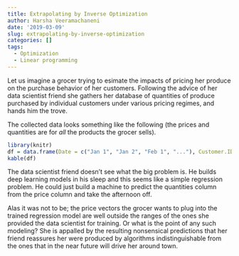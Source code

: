```yaml
---
title: Extrapolating by Inverse Optimization
author: Harsha Veeramachaneni
date: '2019-03-09'
slug: extrapolating-by-inverse-optimization
categories: []
tags:
  - Optimization
  - Linear programming
---
```

Let us imagine a grocer trying to esimate the impacts of pricing her produce on the purchase behavior of her customers. Following the advice of her data scientist friend she gathers her database of quantities of produce purchased by individual customers under various pricing regimes, and hands him the trove. 

The collected data looks something like the following (the prices and quantities are for _all_ the products the grocer sells). 

```r
library(knitr)
df = data.frame(Date = c("Jan 1", "Jan 2", "Feb 1", "..."), Customer.ID = c("XYZ", "ABC", "XYZ", "..."), Price.Vector = c("[$3.2, $2.5, $1.0, ...]", "[$2.0, $2.0, $1.5, ...]", "[$2.5, $2.0, $1.8, ...]", "..."), Quantity.Vector=c("[1 lb, 0.0 lb, 0.0 lb, ...]", "[0.0 lb, 0.0 lb, 0.5 lb, ...]",  "[1.0 lb, 0.0 lb, 0.1 lb, ...]", "..."))
kable(df)
```

The data scientist friend doesn't see what the big problem is. He builds deep learning models in his sleep and this seems like a simple regression problem. He could just build a machine to predict the quantities column from the price column and take the afternoon off. 

Alas it was not to be; the price vectors the grocer wants to plug into the trained regression model are well outside the ranges of the ones she provided the data scientist for training. Or what is the point of any such modeling? She is appalled by the resulting nonsensical predictions that her friend reassures her were produced by algorithms indistinguishable from the ones that in the near future will drive her around town.




